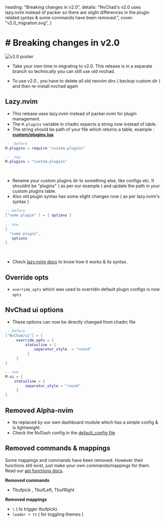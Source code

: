   heading: "Breaking changes in v2.0",
  details:
    "NvChad's v2.0 uses lazy.nvim instead of packer so there are slight differences in the plugin related syntax & some commands have been removed.",
  cover: "v2.0_migration.svg",
}

<div id='DocContent' class='news'> 

# # Breaking changes in v2.0

![v2.0 poster](/news/v2.0_migration.svg)

- Take your own time in migrating to v2.0.  This release is in a separate branch so technically you can still use old nvchad. 

- To use v2.0 , you have to delete all old neovim dirs ( backup custom dir ) and then re-install nvchad again 

## Lazy.nvim 

- This release uses lazy.nvim instead of packer.nvim for plugin management.
- The `M.plugins` variable in chadrc expects a string now instead of table.
- The string should be path of your file which returns a table, example : <u>**custom/plugins.lua**</u>
 
```lua
--  before 
M.plugins = require "custom.plugins"

--  now
M.plugins = "custom.plugins"
```

<br/>

- Rename your custom plugins dir to something else, like configs etc. It shouldnt be "plugins" ( as per our example )  and update the path in your custom plugins table. 
- Also old plugin syntax has some slight changes now ( as per lazy.nvim's syntax ) 

 
```lua
-- before
["some plugin" ] = { options } 
 
-- now
{
  "some plugin",
   options
}
```
<br/>

- Check [lazy.nvim docs](https://github.com/folke/lazy.nvim#examples) to know how it works & its syntax.

## Override opts

- `override_opts` which was used to overridin default plugin configs is now `opts`

## NvChad ui options

- These options can now be directly changed from chadrc file 

```lua
-- before 
["NvChad/ui"] = {
     override_opts = {
         statusline = {
             separator_style  = "round" 
          }
     }
}

-- now 
M.ui = {
    statusline = {
         separator_style = "round"
     }
}
```

## Removed Alpha-nvim 

- Its replaced by our own dashboard module which has a simple config & is lightweight. 
- Check the NvDash config in the [default_config file](https://github.com/NvChad/NvChad/blob/v2.0/lua/core/default_config.lua#L50)

## Removed commands & mappings

 Some mappings and commands have been removed. However their functions still exist, just make your own commands/mappings for them. Read our [api functions docs](http://nvchad.com/docs/api).

 **Removed commands** 

- Tbufpick , TbufLeft, TbufRight

 **Removed mappings** 

- `\` ( to trigger tbufpick).
- `leader + tt` ( for toggling themes )
</div>
